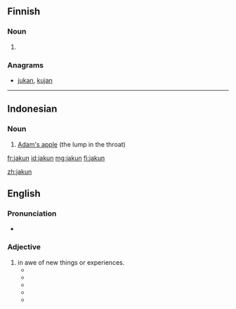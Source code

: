 ==Finnish==

===Noun===
{{head|fi|noun form}}

# {{fi-form of|jakku|case=genitive|pl=singular}}

===Anagrams===
* [[jukan#Finnish|jukan]], [[kujan#Finnish|kujan]]

----

==Indonesian==

===Noun===
{{id-noun}}

# [[Adam's apple]] (the lump in the throat)

{{tbot entry|Indonesian|Adam's apple|2009|January|id}}

[[fr:jakun]]
[[id:jakun]]
[[mg:jakun]]
[[fi:jakun]]


[[zh:jakun]]

==English==

===Pronunciation===
* {{IPA|/dʒʌkun/|lang=en}}


===Adjective===
{{en-adjective}}

# in awe of new things or experiences.
#* {{quote-book|year=2009|date=February 9|title=The Jakun Tourist A Jakun Tourist’s Worst Nightmare…|
|passage=A jakun tourist’s worst nightmare…is an idiot who simply cannot see that people want to take photographs & simply stands right in front of the object jakun tourists want to photograph, & lingers around it.}}
#* {{quote-book|year=2013|date=May 17|author=Joel Wong|title=ONE Asia MMA Summit 2013: The Recap|
|passage=Yes, it was one of the many jakun moments I had while in Singapore.}}
#* {{quote-book|year=2015|date=December 26|author=The Halal Food Blog|title= Jinjja Chicken
|passage=And it’s popular foods in Korean culture that apparently so many of our readers are familiar with it all! But of course, we all jakun lah LOL.}}
#* {{quote-book|year=2015|date=June 26|author=shaolintiger|title= Frog Porridge, Chicken Rice & the Journey Home
|passage=Sorry so jakun, need to post a picture of my Uber because it looks like a Bentley.}}
#* {{quote-book|year=2016|date=March 18|author=fatinabilaah|passage=I was so jakun with the pen thingy and this happened hehe I feel like a kid.}}